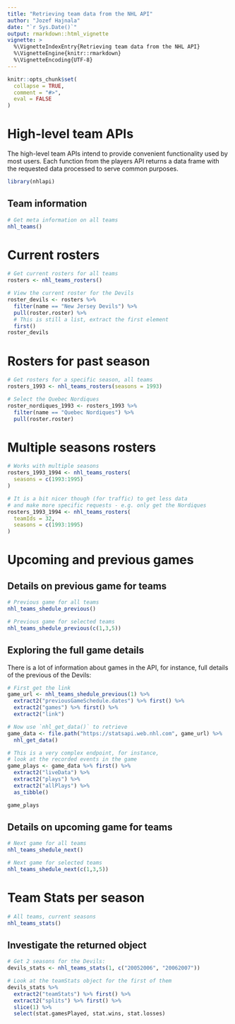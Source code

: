 ```yaml
---
title: "Retrieving team data from the NHL API"
author: "Jozef Hajnala"
date: "`r Sys.Date()`"
output: rmarkdown::html_vignette
vignette: >
  %\VignetteIndexEntry{Retrieving team data from the NHL API}
  %\VignetteEngine{knitr::rmarkdown}
  %\VignetteEncoding{UTF-8}
---
```


```r
knitr::opts_chunk$set(
  collapse = TRUE,
  comment = "#>",
  eval = FALSE
)
```

# High-level team APIs

The high-level team APIs intend to provide convenient functionality used by most users. Each function from the players API returns a data frame with the requested data processed to serve common purposes.

```r
library(nhlapi)
```

## Team information

```r
# Get meta information on all teams
nhl_teams()
```

# Current rosters

```r
# Get current rosters for all teams
rosters <- nhl_teams_rosters()

# View the current roster for the Devils
roster_devils <- rosters %>%
  filter(name == "New Jersey Devils") %>%
  pull(roster.roster) %>%
  # This is still a list, extract the first element
  first()
roster_devils
```

# Rosters for past season

```r
# Get rosters for a specific season, all teams
rosters_1993 <- nhl_teams_rosters(seasons = 1993)

# Select the Quebec Nordiques
roster_nordiques_1993 <- rosters_1993 %>%
  filter(name == "Quebec Nordiques") %>%
  pull(roster.roster)
```

# Multiple seasons rosters

```r
# Works with multiple seasons
rosters_1993_1994 <- nhl_teams_rosters(
  seasons = c(1993:1995)
)

# It is a bit nicer though (for traffic) to get less data
# and make more specific requests - e.g. only get the Nordiques
rosters_1993_1994 <- nhl_teams_rosters(
  teamIds = 32,
  seasons = c(1993:1995)
)
```

# Upcoming and previous games

## Details on previous game for teams

```r
# Previous game for all teams
nhl_teams_shedule_previous()

# Previous game for selected teams
nhl_teams_shedule_previous(c(1,3,5))
```

## Exploring the full game details

There is a lot of information about games in the API, for instance, full details of the previous of the Devils:

```r
# First get the link
game_url <- nhl_teams_shedule_previous(1) %>%
  extract2("previousGameSchedule.dates") %>% first() %>%
  extract2("games") %>% first() %>%
  extract2("link")

# Now use `nhl_get_data()` to retrieve
game_data <- file.path("https://statsapi.web.nhl.com", game_url) %>%
  nhl_get_data()

# This is a very complex endpoint, for instance,
# look at the recorded events in the game
game_plays <- game_data %>% first() %>%
  extract2("liveData") %>%
  extract2("plays") %>%
  extract2("allPlays") %>%
  as_tibble()

game_plays
```


## Details on upcoming game for teams

```r
# Next game for all teams
nhl_teams_shedule_next()

# Next game for selected teams
nhl_teams_shedule_next(c(1,3,5))
```

# Team Stats per season

```r
# All teams, current seasons
nhl_teams_stats()
```

## Investigate the returned object

```r
# Get 2 seasons for the Devils:
devils_stats <- nhl_teams_stats(1, c("20052006", "20062007"))

# Look at the teamStats object for the first of them
devils_stats %>%
  extract2("teamStats") %>% first() %>%
  extract2("splits") %>% first() %>%
  slice(1) %>%
  select(stat.gamesPlayed, stat.wins, stat.losses)
```
